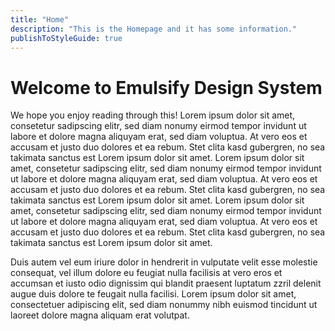 ```yaml
---
title: "Home"
description: "This is the Homepage and it has some information."
publishToStyleGuide: true
---
```


# Welcome to Emulsify Design System

We hope you enjoy reading through this! Lorem ipsum dolor sit amet, consetetur sadipscing elitr, sed diam nonumy eirmod tempor invidunt ut labore et dolore magna aliquyam erat, sed diam voluptua. At vero eos et accusam et justo duo dolores et ea rebum. Stet clita kasd gubergren, no sea takimata sanctus est Lorem ipsum dolor sit amet. Lorem ipsum dolor sit amet, consetetur sadipscing elitr, sed diam nonumy eirmod tempor invidunt ut labore et dolore magna aliquyam erat, sed diam voluptua. At vero eos et accusam et justo duo dolores et ea rebum. Stet clita kasd gubergren, no sea takimata sanctus est Lorem ipsum dolor sit amet. Lorem ipsum dolor sit amet, consetetur sadipscing elitr, sed diam nonumy eirmod tempor invidunt ut labore et dolore magna aliquyam erat, sed diam voluptua. At vero eos et accusam et justo duo dolores et ea rebum. Stet clita kasd gubergren, no sea takimata sanctus est Lorem ipsum dolor sit amet.

Duis autem vel eum iriure dolor in hendrerit in vulputate velit esse molestie consequat, vel illum dolore eu feugiat nulla facilisis at vero eros et accumsan et iusto odio dignissim qui blandit praesent luptatum zzril delenit augue duis dolore te feugait nulla facilisi. Lorem ipsum dolor sit amet, consectetuer adipiscing elit, sed diam nonummy nibh euismod tincidunt ut laoreet dolore magna aliquam erat volutpat.
